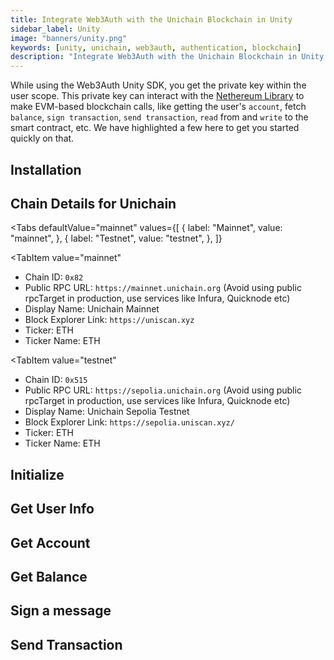 ```yaml
---
title: Integrate Web3Auth with the Unichain Blockchain in Unity
sidebar_label: Unity
image: "banners/unity.png"
keywords: [unity, unichain, web3auth, authentication, blockchain]
description: "Integrate Web3Auth with the Unichain Blockchain in Unity | Documentation - Web3Auth"
---
```



<SEO
  title="Integrate Web3Auth with the Unichain Blockchain in Unity"
  description="Integrate Web3Auth with the Unichain Blockchain in Unity | Documentation - Web3Auth"
  image="https://web3auth.io/docs/banners/unichain.png"
  slug="/connect-blockchain/evm/unichain/unity"
/>

While using the Web3Auth Unity SDK, you get the private key within the user scope. This private key
can interact with the [Nethereum Library](https://nethereum.com/) to make EVM-based blockchain
calls, like getting the user's `account`, fetch `balance`, `sign transaction`, `send transaction`,
`read` from and `write` to the smart contract, etc. We have highlighted a few here to get you
started quickly on that.

## Installation

<InstallationSnippet />

## Chain Details for Unichain

<Tabs
 defaultValue="mainnet"
  values={[
    { label: "Mainnet", value: "mainnet", },
    { label: "Testnet", value: "testnet", },
  ]}
>
<TabItem
  value="mainnet"
>

- Chain ID: `0x82`
- Public RPC URL: `https://mainnet.unichain.org` (Avoid using public rpcTarget in production, use
  services like Infura, Quicknode etc)
- Display Name: Unichain Mainnet
- Block Explorer Link: `https://uniscan.xyz`
- Ticker: ETH
- Ticker Name: ETH

</TabItem>

<TabItem
  value="testnet"
>

- Chain ID: `0x515`
- Public RPC URL: `https://sepolia.unichain.org` (Avoid using public rpcTarget in production, use
  services like Infura, Quicknode etc)
- Display Name: Unichain Sepolia Testnet
- Block Explorer Link: `https://sepolia.uniscan.xyz/`
- Ticker: ETH
- Ticker Name: ETH

</TabItem>
</Tabs>

## Initialize

<InitialisationSnippet />

## Get User Info

<UserInfoSnippet />

## Get Account

<GetAccountSnippet />

## Get Balance

<GetBalanceSnippet />

## Sign a message

<SignMessageSnippet />

## Send Transaction

<SendTransactionSnippet />
